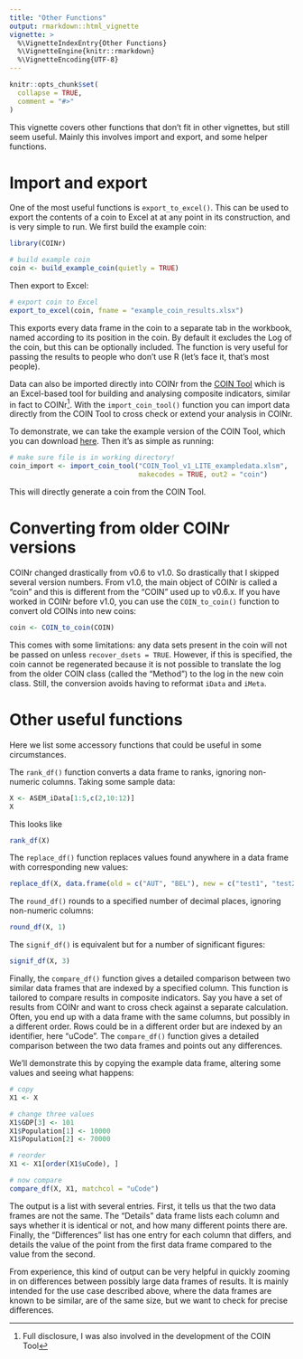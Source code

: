---
title: "Other Functions"
output: rmarkdown::html_vignette
vignette: >
  %\VignetteIndexEntry{Other Functions}
  %\VignetteEngine{knitr::rmarkdown}
  %\VignetteEncoding{UTF-8}
---

```{r, include = FALSE}
knitr::opts_chunk$set(
  collapse = TRUE,
  comment = "#>"
)
```

This vignette covers other functions that don't fit in other vignettes, but still seem useful. Mainly this involves import and export, and some helper functions. 

# Import and export

One of the most useful functions is `export_to_excel()`. This can be used to export the contents of a coin to Excel at at any point in its construction, and is very simple to run. We first build the example coin:

```{r}
library(COINr)

# build example coin
coin <- build_example_coin(quietly = TRUE)
```

Then export to Excel:

```{r, eval=FALSE}
# export coin to Excel
export_to_excel(coin, fname = "example_coin_results.xlsx")
```

This exports every data frame in the coin to a separate tab in the workbook, named according to its position in the coin. By default it excludes the Log of the coin, but this can be optionally included. The function is very useful for passing the results to people who don't use R (let's face it, that's most people).

Data can also be imported directly into COINr from the [COIN Tool](https://knowledge4policy.ec.europa.eu/composite-indicators/coin-tool_en) which is an Excel-based tool for building and analysing composite indicators, similar in fact to COINr^[Full disclosure, I was also involved in the development of the COIN Tool]. With the `import_coin_tool()` function you can import data directly from the COIN Tool to cross check or extend your analysis in COINr.

To demonstrate, we can take the example version of the COIN Tool, which you can download [here](https://composite-indicators.jrc.ec.europa.eu/sites/default/files/COIN_Tool_v1_LITE_exampledata.xlsm). Then it's as simple as running:

```{r, eval=FALSE}
# make sure file is in working directory!
coin_import <- import_coin_tool("COIN_Tool_v1_LITE_exampledata.xlsm",
                                makecodes = TRUE, out2 = "coin")
```

This will directly generate a coin from the COIN Tool.

# Converting from older COINr versions

COINr changed drastically from v0.6 to v1.0. So drastically that I skipped several version numbers. From v1.0, the main object of COINr is called a "coin" and this is different from the "COIN" used up to v0.6.x. If you have worked in COINr before v1.0, you can use the `COIN_to_coin()` function to convert old COINs into new coins:

```{r, eval=FALSE}
coin <- COIN_to_coin(COIN)
```

This comes with some limitations: any data sets present in the coin will not be passed on unless `recover_dsets = TRUE`. However, if this is specified, the coin cannot be regenerated because it is not possible to translate the log from the older COIN class (called the "Method") to the log in the new coin class. Still, the conversion avoids having to reformat `iData` and `iMeta`.

# Other useful functions

Here we list some accessory functions that could be useful in some circumstances.

The `rank_df()` function converts a data frame to ranks, ignoring non-numeric columns. Taking some sample data:

```{r}
X <- ASEM_iData[1:5,c(2,10:12)]
X
```

This looks like

```{r}
rank_df(X)
```

The `replace_df()` function replaces values found anywhere in a data frame with corresponding new values:

```{r}
replace_df(X, data.frame(old = c("AUT", "BEL"), new = c("test1", "test2")))
```

The `round_df()` rounds to a specified number of decimal places, ignoring non-numeric columns:

```{r}
round_df(X, 1)
```

The `signif_df()` is equivalent but for a number of significant figures:

```{r}
signif_df(X, 3)
```

Finally, the `compare_df()` function gives a detailed comparison between two similar data frames that are indexed by a specified column. This function is tailored to compare results in composite indicators. Say you have a set of results from COINr and want to cross check against a separate calculation. Often, you end up with a data frame with the same columns, but possibly in a different order. Rows could be in a different order but are indexed by an identifier, here "uCode". The `compare_df()` function gives a detailed comparison between the two data frames and points out any differences.

We'll demonstrate this by copying the example data frame, altering some values and seeing what happens:

```{r}
# copy
X1 <- X

# change three values
X1$GDP[3] <- 101
X1$Population[1] <- 10000
X1$Population[2] <- 70000

# reorder
X1 <- X1[order(X1$uCode), ]

# now compare
compare_df(X, X1, matchcol = "uCode")
```

The output is a list with several entries. First, it tells us that the two data frames are not the same. The "Details" data frame lists each column and says whether it is identical or not, and how many different points there are. Finally, the "Differences" list has one entry for each column that differs, and details the value of the point from the first data frame compared to the value from the second.

From experience, this kind of output can be very helpful in quickly zooming in on differences between possibly large data frames of results. It is mainly intended for the use case described above, where the data frames are known to be similar, are of the same size, but we want to check for precise differences.

